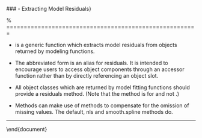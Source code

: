 
\subsection{\texttt{resid} - Extracting Model Residuals}

###\texttt{resid} - Extracting Model Residuals}

% =======================================================


*  \texttt{residuals} is a generic function which extracts model residuals from objects returned by modeling functions. 

*  The abbreviated form \texttt{resid} is an alias for residuals. It is intended to encourage users to access object components through an accessor function rather than by directly referencing an object slot. 

*  All object classes which are returned by model fitting functions should provide a residuals method. (Note that the method is for \texttt{residuals} and not \texttt{resid}.) 

*  Methods can make use of \texttt{naresid} methods to compensate for the omission of missing values. The default, nls and smooth.spline methods do. 

-----------------------------------------

\newpage
\begin{framed}
\begin{verbatim}
residuals(fit)

resid(fit)
\end{verbatim}
\end{framed}
\begin{framed}
\begin{verbatim}
residuals(fit1)
\end{verbatim}
\end{framed}
\begin{figure}[h!]
\centering
\includegraphics[width=0.9\linewidth]{screenshot1}
\caption{}
\label{fig:screenshot1}
\end{figure}
\begin{verbatim}
> sum(residuals(fit))
[1] 1.096345e-15

> #Shapiro-Wilk Test for Normality
> shapiro.test(resid(fit))
 
 Shapiro-Wilk normality test
 
 data:  resid(fit)
 W = 0.9375, p-value = 0.06341
 
 
\end{verbatim}

\newpage
\subsubsection*{Weighted Residuals}
\begin{framed}
\begin{verbatim}
x <- 1:10
w <- 0:9
y <- rnorm(x)
weighted.residuals(lmxy <- lm(y ~ x, weights = w))
\end{verbatim}
\end{framed}

\end{document}
